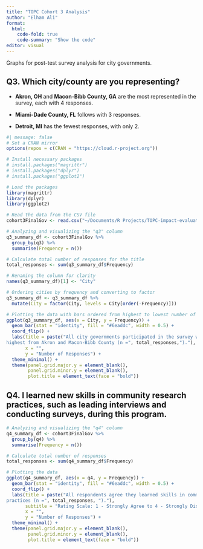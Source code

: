 ```yaml
---
title: "TOPC Cohort 3 Analysis"
author: "Elham Ali"
format:
  html:
    code-fold: true
    code-summary: "Show the code"
editor: visual
---
```


Graphs for post-test survey analysis for city governments.

## Q3. Which city/county are you representing?

-   **Akron, OH** and **Macon-Bibb County, GA** are the most represented in the survey, each with 4 responses.

-   **Miami-Dade County, FL** follows with 3 responses.

-   **Detroit, MI** has the fewest responses, with only 2.

```r
#| message: false
# Set a CRAN mirror
options(repos = c(CRAN = "https://cloud.r-project.org"))

# Install necessary packages
# install.packages("magrittr")
# install.packages("dplyr")
# install.packages("ggplot2")

# Load the packages
library(magrittr)
library(dplyr)
library(ggplot2)

# Read the data from the CSV file
cohort3FinalGov <- read.csv("~/Documents/R Projects/TOPC-impact-evaluation-dashboard/Cohort 3/cohort3FinalGov2.csv")

# Analyzing and visualizing the "q3" column
q3_summary_df <- cohort3FinalGov %>%
  group_by(q3) %>%
  summarise(Frequency = n())

# Calculate total number of responses for the title
total_responses <- sum(q3_summary_df$Frequency)

# Renaming the column for clarity
names(q3_summary_df)[1] <- "City"

# Ordering cities by frequency and converting to factor
q3_summary_df <- q3_summary_df %>%
  mutate(City = factor(City, levels = City[order(-Frequency)]))

# Plotting the data with bars ordered from highest to lowest number of responses
ggplot(q3_summary_df, aes(x = City, y = Frequency)) +
  geom_bar(stat = "identity", fill = "#6eaddc", width = 0.5) +
  coord_flip() +
  labs(title = paste("All city governments participated in the survey with 
highest from Akron and Macon-Bibb County (n =", total_responses,")."),
       x = "",
       y = "Number of Responses") +
  theme_minimal() +
  theme(panel.grid.major.y = element_blank(),  
        panel.grid.minor.y = element_blank(),
        plot.title = element_text(face = "bold"))
```

## Q4. I learned new skills in community research practices, such as leading interviews and conducting surveys, during this program.

```r

# Analyzing and visualizing the "q4" column
q4_summary_df <- cohort3FinalGov %>%
  group_by(q4) %>%
  summarise(Frequency = n())

# Calculate total number of responses
total_responses <- sum(q4_summary_df$Frequency)

# Plotting the data
ggplot(q4_summary_df, aes(x = q4, y = Frequency)) +
  geom_bar(stat = "identity", fill = "#6eaddc", width = 0.5) +
  coord_flip() +
  labs(title = paste("All respondents agree they learned skills in community research 
practices (n =", total_responses, ")."),
       subtitle = "Rating Scale: 1 - Strongly Agree to 4 - Strongly Disagree",
       x = "",
       y = "Number of Responses") +
  theme_minimal() +
  theme(panel.grid.major.y = element_blank(),  
        panel.grid.minor.y = element_blank(),
        plot.title = element_text(face = "bold"))
```
